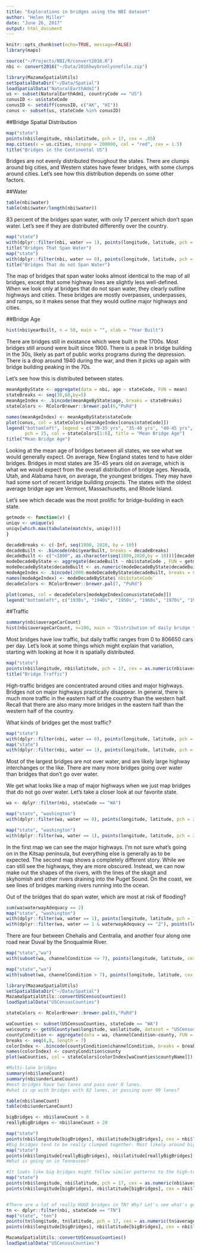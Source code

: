 ```yaml
---
title: "Explorations in bridges using the NBI dataset"
author: "Helen Miller"
date: "June 26, 2017"
output: html_document
---
```


```r
knitr::opts_chunk$set(echo=TRUE, message=FALSE)
library(maps)
```

```r
source("~/Projects/NBI/R/convert2016.R")
nbi <- convert2016("~/Data/2016hwybronlyonefile.zip")
```
```r
library(MazamaSpatialUtils)
setSpatialDataDir("~/Data/Spatial")
loadSpatialData("NaturalEarthAdm1")
us <- subset(NaturalEarthAdm1, countryCode == "US")
conusID <- us$stateCode
conusID <- setdiff(conusID, c("AK", "HI"))
conus <- subset(us, stateCode %in% conusID)
```


##Bridge Spatial Distribution

```r
map("state")
points(nbi$longitude, nbi$latitude, pch = 17, cex = .05)
map.cities(x = us.cities, minpop = 200000, col = "red", cex = 1.5)
title("Bridges in the Continental US")
```

Bridges are not evenly distributed throughout the states. There are clumps around big cities, and Western states have fewer bridges, with some clumps around cities. Let's see how this distribution depends on some other factors. 

##Water

```r
table(nbi$water)
table(nbi$water/length(nbi$water))
```

83 percent of the bridges span water, with only 17 percent which don't span water. Let's see if they are distributed differently over the country. 

```r
map("state")
with(dplyr::filter(nbi, water == 1), points(longitude, latitude, pch = 17, cex = .05))
title("Bridges That Span Water")
map("state")
with(dplyr::filter(nbi, water == 0), points(longitude, latitude, pch = 17, cex = .1))
title("Bridges That do not Span Water")
```

The map of bridges that span water looks almost identical to the map of all bridges, except that some highway lines are slightly less well-defined. When we look only at bridges that do not span water, they clearly outline highways and cities. These bridges are mostly overpasses, underpasses, and ramps, so it makes sense that they would outline major highways and cities.

##Bridge Age

```r
hist(nbi$yearBuilt, n = 50, main = "", xlab = "Year Built")
```

There are bridges still in existance which were built in the 1700s. Most bridges still around were built since 1900. There is a peak in bridge building in the 30s, likely as part of public works programs during the depression. There is a drop around 1940 during the war, and then it picks up again with bridge building peaking in the 70s. 

Let's see how this is distributed between states. 

```r
meanAgeByState <- aggregate(data = nbi, age ~ stateCode, FUN = mean)
stateBreaks <- seq(30,60,by=5)
meanAgeIndex <- .bincode(meanAgeByState$age, breaks = stateBreaks)
stateColors <- RColorBrewer::brewer.pal(6,"PuRd")

names(meanAgeIndex) <- meanAgeByState$stateCode
plot(conus, col = stateColors[meanAgeIndex[conus$stateCode]])
legend("bottomleft", legend = c("30-35 yrs", "35-40 yrs", "40-45 yrs", "45-50 yrs", "50-55 yrs", "55-60 yrs"), 
       pch = 15, col = stateColors[1:6], title = "Mean Bridge Age")
title("Mean Bridge Age")
```

Looking at the mean age of bridges between all states, we see what we would generally expect. On average, New England states tend to have older bridges. Bridges in most states are 35-45 years old on average, which is what we would expect from the overall distribution of bridge ages. Nevada, Utah, and Alabama have, on average, the youngest bridges. They may have had some sort of recent bridge building projects. The states with the oldest average bridge age are Vermont, Massachusetts, and Rhode Island. 

Let's see which decade was the most prolific for bridge-building in each state. 

```r
getmode <- function(v) {
uniqv <- unique(v)
uniqv[which.max(tabulate(match(v, uniqv)))]
}

decadeBreaks <- c(-Inf, seq(1800, 2020, by = 10))
decadeBuilt <- .bincode(nbi$yearBuilt, breaks = decadeBreaks)
decadeBuilt <- c("<1800", as.character(seq(1800,2020,by = 10)))[decadeBuilt]
modeDecadeByState <- aggregate(decadeBuilt ~ nbi$stateCode , FUN = getmode)
modeDecadeByState$decadeBuilt <- as.numeric(modeDecadeByState$decadeBuilt)
modeAgeIndex <- .bincode(2000-modeDecadeByState$decadeBuilt, breaks = seq(9,79, by = 10))
names(modeAgeIndex) <- modeDecadeByState$`nbi$stateCode`
decadeColors <- RColorBrewer::brewer.pal(7, "PuRd")

plot(conus, col = decadeColors[modeAgeIndex[conus$stateCode]])
legend("bottomleft", c("1930s", "1940s", "1950s", "1960s", "1970s", "1980s", "1990s"), pch = 15, col = decadeColors[7:1])
```


##Traffic

```r
summary(nbi$averageCarCount)
hist(nbi$averageCarCount, n=100, main = "Distribution of daily bridge traffic")
```

Most bridges have low traffic, but daily traffic ranges from 0 to 806650 cars per day. Let's look at some things which might explain that variation, starting with looking at how it is spatially distributed.

```r
map("state")
points(nbi$longitude, nbi$latitude, pch = 17, cex = as.numeric(nbi$averageCarCount)/807000*6)
title("Bridge Traffic")
```

High-traffic bridges are concentrated around cities and major highways. Bridges not on major highways practically disappear. In general, there is much more traffic in the eastern half of the country than the western half. Recall that there are also many more bridges in the eastern half than the western half of the country. 

What kinds of bridges get the most traffic? 

```r
map("state")
with(dplyr::filter(nbi, water == 0), points(longitude, latitude, pch = 17, cex = averageCarCount/100000))
map("state")
with(dplyr::filter(nbi, water == 1), points(longitude, latitude, pch = 17, cex = averageCarCount/100000))

```

Most of the largest bridges are not over water, and are likely large highway interchanges or the like. There are many more bridges going over water than bridges that don't go over water. 


We get what looks like a map of major highways when we just map bridges that do not go over water. Let's take a closer look at our favorite state.

```r
wa <- dplyr::filter(nbi, stateCode == "WA")

map("state", "washington")
with(dplyr::filter(wa, water == 0), points(longitude, latitude, pch = 2, cex = .3))

map("state", "washington")
with(dplyr::filter(wa, water == 1), points(longitude, latitude, pch = 2, cex = .3))

```

In the first map we can see the major highways. I'm not sure what's going on in the Kitsap peninsula, but everything else is generally as to be expected. The second map shows a completely different story. While we can still see the highways, they are more obscured. Instead, we can now make out the shapes of the rivers, with the lines of the skagit and skyhomish and other rivers draining into the Puget Sound. On the coast, we see lines of bridges marking rivers running into the ocean. 

Out of the bridges that do span water, which are most at risk of flooding? 

```r
sum(wa$waterwayAdequacy == 2)
map("state", "washington")
with(dplyr::filter(wa, water == 1), points(longitude, latitude, pch = 17, cex = .1))
with(dplyr::filter(wa, water == 1 & waterwayAdequacy == "2"), points(longitude, latitude, pch = 17, cex = 1, col = "red"))
```

There are four between Chehalis and Centralia, and another four along one road near Duval by the Snoqualmie River.

```r
map("state","wa")
with(subset(wa, channelCondition <= 7), points(longitude, latitude, cex = .5, pch = 17))

map("state","wa")
with(subset(wa, channelCondition > 7), points(longitude, latitude, cex = .5, pch = 17))

library(MazamaSpatialUtils)
setSpatialDataDir("~/Data/Spatial")
MazamaSpatialUtils::convertUSCensusCounties()
loadSpatialData("USCensusCounties")

stateColors <- RColorBrewer::brewer.pal(6,"PuRd")

waCounties <- subset(USCensusCounties, stateCode == "WA")
wa$county <- getUSCounty(wa$longitude, wa$latitude, dataset = "USCensusCounties", stateCode = "WA")
countyCondition <- aggregate(data = wa, channelCondition~county, FUN = "mean")
breaks <- seq(6,8, length = 7)
colorIndex <- .bincode(countyCondition$channelCondition, breaks = breaks)
names(colorIndex) <- countyCondition$county
plot(waCounties, col = stateColors[colorIndex[waCounties$countyName]])
```




```r
#Multi-lane bridges
summary(nbi$laneCount)
summary(nbi$underLaneCount)
#most bridges have two lanes and pass over 0 lanes.
#what is up with bridges with 82 lanes, or passing over 99 lanes? 

table(nbi$laneCount)
table(nbi$underLaneCount)

bigBridges <- nbi$laneCount > 8
reallyBigBridges <- nbi$laneCount > 20 

map("state")
points(nbi$longitude[bigBridges], nbi$latitude[bigBridges], cex = nbi$laneCount[bigBridges]/15, pch = 2)
#Big bridges tend to be really clumped together. Most likely around big cities.
map("state")
points(nbi$longitude[reallyBigBridges], nbi$latitude[reallyBigBridges], cex = nbi$laneCount[reallyBigBridges]/25, pch = 2)
#What is going on in Tennessee?

#It looks like big bridges might follow similar patterns to the high-traffic bridges. Let's see.
map("state")
points(nbi$longitude, nbi$latitude, pch = 17, cex = as.numeric(nbi$averageCarCount)/807000*6)
points(nbi$longitude[bigBridges], nbi$latitude[bigBridges], cex = nbi$laneCount[bigBridges]/15, pch = 2, col = "red")


#There are a lot of really HUGE bridges in TN? Why? Let's see what's going on there. 
tn <- dplyr::filter(nbi, stateCode == "TN")
map("state", "ten")
points(tn$longitude, tn$latitude, pch = 17, cex = as.numeric(tn$averageCarCount)/807000*6)
points(nbi$longitude[bigBridges], nbi$latitude[bigBridges], cex = nbi$laneCount[bigBridges]/15, pch = 2, col = "red")

```

```r
MazamaSpatialUtils::convertUSCensusCounties()
loadSpatialData("USCensusCounties")
```


